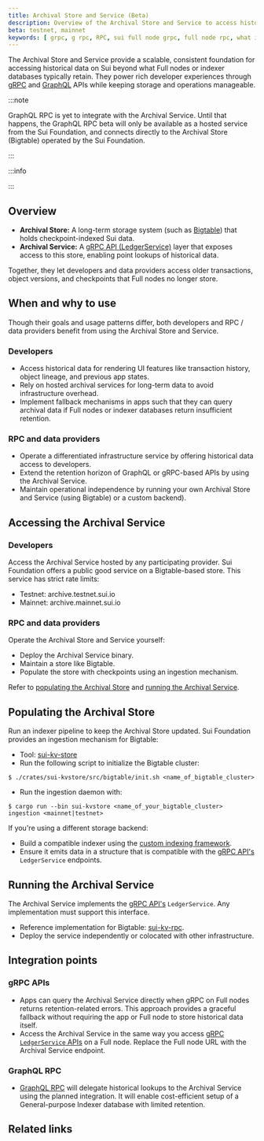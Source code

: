 ```yaml
---
title: Archival Store and Service (Beta)
description: Overview of the Archival Store and Service to access historical Sui network data.
beta: testnet, mainnet
keywords: [ grpc, g rpc, RPC, sui full node grpc, full node rpc, what is grpc, grpc on sui, graphql, graph ql, what is graphql, graphql rpc ]
---
```


The Archival Store and Service provide a scalable, consistent foundation for accessing historical data on Sui beyond what Full nodes or indexer databases typically retain. They power rich developer experiences through [gRPC](./grpc-overview.mdx) and [GraphQL](./graphql-indexer.mdx) APIs while keeping storage and operations manageable.

:::note

GraphQL RPC is yet to integrate with the Archival Service. Until that happens, the GraphQL RPC beta will only be available as a hosted service from the Sui Foundation, and connects directly to the Archival Store (Bigtable) operated by the Sui Foundation.

:::

:::info

<ImportContent source="data-serving-msg.mdx" mode="snippet" />

:::

## Overview

- **Archival Store:** A long-term storage system (such as [Bigtable](https://cloud.google.com/bigtable)) that holds checkpoint-indexed Sui data.
- **Archival Service:** A [gRPC API (LedgerService)](./grpc-overview.mdx) layer that exposes access to this store, enabling point lookups of historical data.

Together, they let developers and data providers access older transactions, object versions, and checkpoints that Full nodes no longer store.

## When and why to use

Though their goals and usage patterns differ, both developers and RPC / data providers benefit from using the Archival Store and Service.

### Developers

- Access historical data for rendering UI features like transaction history, object lineage, and previous app states.
- Rely on hosted archival services for long-term data to avoid infrastructure overhead.
- Implement fallback mechanisms in apps such that they can query archival data if Full nodes or indexer databases return insufficient retention.

### RPC and data providers

- Operate a differentiated infrastructure service by offering historical data access to developers.
- Extend the retention horizon of GraphQL or gRPC-based APIs by using the Archival Service.
- Maintain operational independence by running your own Archival Store and Service (using Bigtable) or a custom backend).

## Accessing the Archival Service

### Developers

Access the Archival Service hosted by any participating provider. Sui Foundation offers a public good service on a Bigtable-based store. This service has strict rate limits:

- Testnet: archive.testnet.sui.io
- Mainnet: archive.mainnet.sui.io

### RPC and data providers

Operate the Archival Store and Service yourself:

- Deploy the Archival Service binary.
- Maintain a store like Bigtable.
- Populate the store with checkpoints using an ingestion mechanism.

Refer to [populating the Archival Store](#populating-the-archival-store) and [running the Archival Service](#running-the-archival-service).

## Populating the Archival Store

Run an indexer pipeline to keep the Archival Store updated. Sui Foundation provides an ingestion mechanism for Bigtable:

- Tool: [sui-kv-store](https://github.com/MystenLabs/sui/tree/main/crates/sui-kvstore)
- Run the following script to initialize the Bigtable cluster:
```shell
$ ./crates/sui-kvstore/src/bigtable/init.sh <name_of_bigtable_cluster>
```
- Run the ingestion daemon with:
```shell
$ cargo run --bin sui-kvstore <name_of_your_bigtable_cluster> ingestion <mainnet|testnet>
```

If you're using a different storage backend:

- Build a compatible indexer using the [custom indexing framework](./custom-indexing-framework.mdx).
- Ensure it emits data in a structure that is compatible with the [gRPC API's](./grpc-overview.mdx) `LedgerService` endpoints.

## Running the Archival Service

The Archival Service implements the [gRPC API's](./grpc-overview.mdx) `LedgerService`. Any implementation must support this interface.

- Reference implementation for Bigtable: [sui-kv-rpc](https://github.com/MystenLabs/sui/tree/main/crates/sui-kv-rpc).
- Deploy the service independently or colocated with other infrastructure.

## Integration points

### gRPC APIs

- Apps can query the Archival Service directly when gRPC on Full nodes returns retention-related errors. This approach provides a graceful fallback without requiring the app or Full node to store historical data itself.
- Access the Archival Service in the same way you access [gRPC `LedgerService` APIs](./grpc-overview.mdx) on a Full node. Replace the Full node URL with the Archival Service endpoint.

### GraphQL RPC

- [GraphQL RPC](./graphql-indexer.mdx) will delegate historical lookups to the Archival Service using the planned integration. It will enable cost-efficient setup of a General-purpose Indexer database with limited retention.

## Related links

<RelatedLink href="https://cloud.google.com/bigtable" label="Bigtable" desc="Low-latency, Cassandra, and HBase-compatible NoSQL database service for machine learning, operational analytics, and user-facing applications." />
